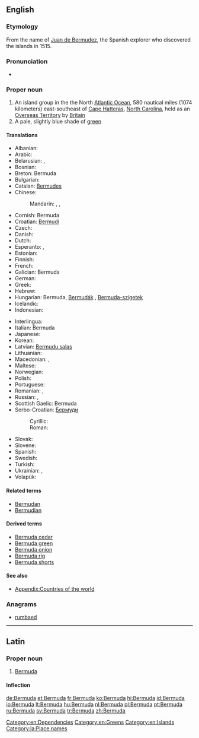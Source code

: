 {{also|bermuda}}
==English==

===Etymology===
From the name of [[w:Juan de Bermudez|Juan de Bermudez]], the Spanish explorer who discovered the islands in 1515.

===Pronunciation===
* {{IPA|/bɚˈmjuːdə/|lang=en}}

===Proper noun===
{{wikipedia}}
{{en-proper noun}}

# An island group in the the North [[Atlantic Ocean]], 580 nautical miles (1074 kilometers) east-southeast of [[Cape Hatteras]], [[North Carolina]], held as an [[Overseas Territory]] by [[Britain]]
# A pale, slightly blue shade of [[green]]
#: {{color panel|7DD8C6}}

====Translations====
{{trans-top|island group}}
* Albanian: {{t-|sq|Bermuda|xs=Albanian}}
* Arabic: {{t|ar|جزر برمودا|f|p|tr=júzur barmūda|sc=Arab}}
* Belarusian: {{t|be|Бэрмуды|f|p|tr=Bermúdy|sc=Cyrl}}, {{t|be|Бэрмудзкія выспы|f|p|tr=Bermúdzkija výspy|sc=Cyrl}}
* Bosnian: {{t-|bs|Bermuda|f}}
* Breton: Bermuda
* Bulgarian: {{t|bg|Бермуда|f|tr=Bermúda|sc=Cyrl}}
* Catalan: [[Bermudes]]
* Chinese:
*: Mandarin: {{t|zh|百慕大|tr=Bǎimùdà|sc=Hani}}, {{t|zh|百慕大群島|sc=Hani}}, {{t|zh|百慕大群岛|tr=Bǎimùdà qúndǎo|sc=Hani}}
* Cornish: Bermuda
* Croatian: [[Bermudi]]
* Czech: {{t-|cs|Bermudy|p}}
* Danish: {{t-|da|Bermuda}}
* Dutch: {{t+|nl|Bermuda}}
* Esperanto: {{t|eo|Bermudo}}, {{t|eo|Bermudoj}}
* Estonian: {{t+|et|Bermuda}}
* Finnish: {{t-|fi|Bermuda}}
* French: {{t+|fr|Bermudes|f|p}}
* Galician: Bermuda
* German: {{t+|de|Bermudas|p}}
* Greek: {{t|el|Βερμούδες|tr=Vermúdes}}
* Hebrew: {{t|he|ברמודה|tr=Bermuda|sc=Hebr}}
* Hungarian: Bermuda, [[Bermudák]] {{p}}, [[Bermuda-szigetek]] {{p}}
* Icelandic: {{t|is|Bermúda}}
* Indonesian: {{t-|id|Bermuda|xs=Indonesian}}
{{trans-mid}}
* Interlingua: {{t|ia|Bermuda}}
* Italian: Bermuda {{f|p}}
* Japanese: {{t|ja|バーミューダ|tr=Bāmyūda|sc=Jpan}}
* Korean: {{t|ko|버뮤다|tr=Beomyuda}}
* Latvian: [[Bermudu salas]]
* Lithuanian: {{t+|lt|Bermudai|xs=Lithuanian}}
* Macedonian: {{t|mk|Бермуди|f|p|tr=Bermúdi}},  {{t|mk|Бермуда|f|tr=Bermúda}}
* Maltese: {{t-|mt|Bermuda|xs=Maltese}}
* Norwegian: {{t-|no|Bermuda}}
* Polish: {{t+|pl|Bermudy|p}}
* Portuguese: {{t+|pt|Bermudas|p}}
* Romanian: {{t-|ro|Bermuda}}, {{t-|ro|Bermude|f}}
* Russian: {{t|ru|Бермуды|m|p|tr=Bermúdy|sc=Cyrl}}, {{t|ru|Бермудские острова|m|p|tr=Bermúdskije ostrová|sc=Cyrl}}
* Scottish Gaelic: Bermuda
* Serbo-Croatian: [[Бермуди]]
*: Cyrillic: {{t|sh|Бермуди|p|sc=Cyrl}}
*: Roman: {{t|sh|Bermudi|p}}
* Slovak: {{t-|sk|Bermudy|p}}
* Slovene: {{t-|sl|Bermuda|f}}
* Spanish: {{t+|es|Bermudas|f|p}}
* Swedish: {{t+|sv|Bermuda}}
* Turkish: {{t+|tr|Bermuda}}
* Ukrainian: {{t|uk|Бермуди|m|p|tr=Bermúdy|sc=Cyrl}}, {{t|uk|Бермудські острови|m|p|tr=Bermúds’ki ostrový|sc=Cyrl}}
* Volapük: {{t|vo|Bärmuduäns}}
{{trans-bottom}}

====Related terms====
* [[Bermudan]]
* [[Bermudian]]

====Derived terms====
* [[Bermuda cedar]]
* [[Bermuda green]]
* [[Bermuda onion]]
* [[Bermuda rig]]
* [[Bermuda shorts]]

====See also====
* [[Appendix:Countries of the world]]

===Anagrams===
* [[rumbaed#English|rumbaed]]

[[Category:en:Dependencies]]
[[Category:en:Greens]]
[[Category:en:Islands]]

----

==Latin==
{{wikipedia|lang=la}}

===Proper noun===
{{la-proper noun|Bermuda|Bermudae|Bermudae|f|first}}

# [[#English|Bermuda]]

====Inflection====
{{la-decl-1st-loc|Bermud}}

[[Category:la:Place names]]

[[de:Bermuda]]
[[et:Bermuda]]
[[fr:Bermuda]]
[[ko:Bermuda]]
[[hi:Bermuda]]
[[id:Bermuda]]
[[io:Bermuda]]
[[lt:Bermuda]]
[[hu:Bermuda]]
[[nl:Bermuda]]
[[pl:Bermuda]]
[[pt:Bermuda]]
[[ru:Bermuda]]
[[sv:Bermuda]]
[[tr:Bermuda]]
[[zh:Bermuda]]